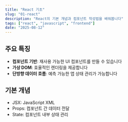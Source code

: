 ```yaml
---
title: "React 기초"
slug: "01-react"
description: "React의 기본 개념과 컴포넌트 작성법을 배워봅니다"
tags: ["react", "javascript", "frontend"]
date: "2025-08-12"
---
```


## 주요 특징

- **컴포넌트 기반**: 재사용 가능한 UI 컴포넌트를 만들 수 있습니다
- **가상 DOM**: 효율적인 렌더링을 제공합니다
- **단방향 데이터 흐름**: 예측 가능한 앱 상태 관리가 가능합니다

## 기본 개념

- JSX: JavaScript XML
- Props: 컴포넌트 간 데이터 전달
- State: 컴포넌트 내부 상태 관리
